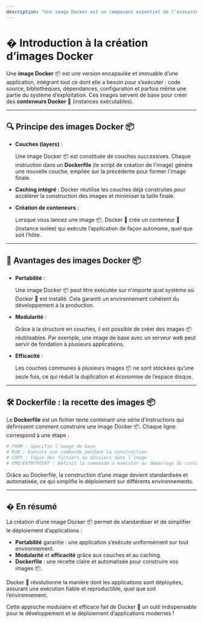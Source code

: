 ```yaml
---
description: "Une image Docker est un composant essentiel de l'écosystème Docker. C’est une version encapsulée et immuable d’une application, comprenant tout ce dont elle a besoin pour s’exécuter : le code, les bibliothèques, les dépendances, les configurations, et même le système d’exploitation sous-jacent."
---
```



# � Introduction à la création d’images Docker


Une **image Docker** 📦 est une version encapsulée et immuable d’une application, intégrant tout ce dont elle a besoin pour s’exécuter : code source, bibliothèques, dépendances, configuration et parfois même une partie du système d’exploitation. Ces images servent de base pour créer des **conteneurs Docker** 🚚 (instances exécutables).

---



## 🔍 Principe des images Docker 📦

- **Couches (layers)** :

  Une image Docker 📦 est constituée de couches successives. Chaque instruction dans un **Dockerfile** (le script de création de l'image) génère une nouvelle couche, empilée sur la précédente pour former l'image finale.

- **Caching intégré** :
  Docker réutilise les couches déjà construites pour accélérer la construction des images et minimiser la taille finale.

- **Création de conteneurs** :

  Lorsque vous lancez une image 📦, Docker 🐳 crée un conteneur 🚚 (instance isolée) qui exécute l’application de façon autonome, quel que soit l’hôte.

---



## 🌟 Avantages des images Docker 📦

- **Portabilité** :

  Une image Docker 📦 peut être exécutée sur n’importe quel système où Docker 🐳 est installé. Cela garantit un environnement cohérent du développement à la production.

- **Modularité** :

  Grâce à la structure en couches, il est possible de créer des images 📦 réutilisables. Par exemple, une image de base avec un serveur web peut servir de fondation à plusieurs applications.

- **Efficacité** :

  Les couches communes à plusieurs images 📦 ne sont stockées qu’une seule fois, ce qui réduit la duplication et économise de l’espace disque.

---



## 🛠️ Dockerfile : la recette des images 📦



Le **Dockerfile** est un fichier texte contenant une série d’instructions qui définissent comment construire une image Docker 📦. Chaque ligne correspond à une étape :

```dockerfile copy
# FROM : Spécifie l’image de base
# RUN : Exécute une commande pendant la construction
# COPY : Copie des fichiers ou dossiers dans l’image
# CMD/ENTRYPOINT : Définit la commande à exécuter au démarrage du conteneur
```

Grâce au Dockerfile, la construction d’une image devient standardisée et automatisée, ce qui simplifie le déploiement sur différents environnements.

---



## � En résumé


La création d’une image Docker 📦 permet de standardiser et de simplifier le déploiement d’applications :
- **Portabilité** garantie : une application s’exécute uniformément sur tout environnement.
- **Modularité** et **efficacité** grâce aux couches et au caching.
- **Dockerfile** : une recette claire et automatisée pour construire vos images 📦.

Docker 🐳 révolutionne la manière dont les applications sont déployées, assurant une exécution fiable et reproductible, quel que soit l’environnement.

Cette approche modulaire et efficace fait de Docker 🐳 un outil indispensable pour le développement et le déploiement d’applications modernes !